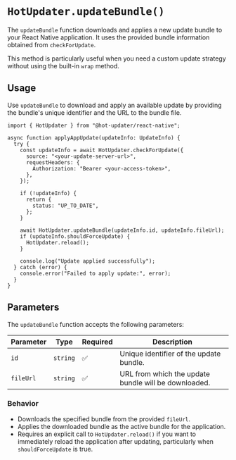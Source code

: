 # `HotUpdater.updateBundle()`

The `updateBundle` function downloads and applies a new update bundle to your React Native application. It uses the provided bundle information obtained from `checkForUpdate`.

This method is particularly useful when you need a custom update strategy without using the built-in `wrap` method.

## Usage

Use `updateBundle` to download and apply an available update by providing the bundle's unique identifier and the URL to the bundle file.

```tsx
import { HotUpdater } from "@hot-updater/react-native";

async function applyAppUpdate(updateInfo: UpdateInfo) {
  try {
    const updateInfo = await HotUpdater.checkForUpdate({
      source: "<your-update-server-url>",
      requestHeaders: {
        Authorization: "Bearer <your-access-token>",
      },
    });

    if (!updateInfo) {
      return {
        status: "UP_TO_DATE",
      };
    }

    await HotUpdater.updateBundle(updateInfo.id, updateInfo.fileUrl);
    if (updateInfo.shouldForceUpdate) {
      HotUpdater.reload();
    }

    console.log("Update applied successfully");
  } catch (error) {
    console.error("Failed to apply update:", error);
  }
}
```

## Parameters

The `updateBundle` function accepts the following parameters:

| Parameter | Type      | Required | Description                             |
|-----------|-----------|----------|-----------------------------------------|
| `id`      | `string`  | ✅        | Unique identifier of the update bundle. |
| `fileUrl` | `string`  | ✅        | URL from which the update bundle will be downloaded. |

### Behavior

- Downloads the specified bundle from the provided `fileUrl`.
- Applies the downloaded bundle as the active bundle for the application.
- Requires an explicit call to `HotUpdater.reload()` if you want to immediately reload the application after updating, particularly when `shouldForceUpdate` is true.
